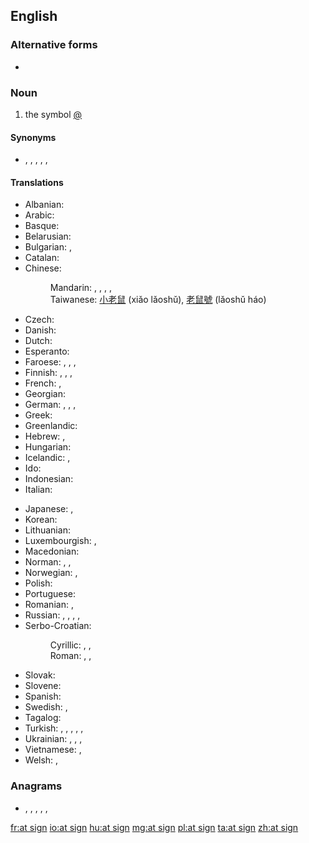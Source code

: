 ==English==

===Alternative forms===
* {{l|en|at-sign}}

===Noun===
{{en-noun|head=[[at]] [[sign]]}}

# the symbol [[@]]

====Synonyms====
* {{sense|symbol @}} {{l|en|ampersat}}, {{l|en|atmark}}, {{l|en|at symbol}}, {{l|en|commercial at}}, {{l|en|atpersat}}, {{l|en|strudel}}

====Translations====
{{trans-top|name of the symbol @}}
* Albanian: {{t|sq|në-shenjë}}
* Arabic: {{t|ar|آت}}
* Basque: {{t|eu|a bildua}}
* Belarusian: {{t|be|сьлімак|m|sc=Cyrl}}
* Bulgarian: {{t|bg|маймунско а|n}}, {{t+|bg|кльомба|f}}
* Catalan: {{t+|ca|arrova|f}}
* Chinese:
*: Mandarin: {{t|cmn|圈 a|tr=quān ēi|sc=Hani}}, {{t|cmn|花 a|tr=huā ēi|sc=Hani}}, {{qualifier|Taiwan}} {{t|cmn|小老鼠|tr=xiǎo lǎoshǔ|sc=Hani}}, {{t|cmn|老鼠號|sc=Hani}}, {{t|cmn|老鼠号|tr=lǎoshǔ-hào|sc=Hani}}
*: Taiwanese: [[小老鼠]] (xiǎo lǎoshǔ), [[老鼠號]] (lǎoshǔ háo) {{attention|zh|Is this Taiwanese as in Min Nan, or Mandarin of Taiwan?}}
* Czech: {{t+|cs|zavináč|m}}
* Danish: {{t|da|snabel-a}}
* Dutch: {{t+|nl|apenstaartje|n}}
* Esperanto: {{t+|eo|heliko}}
* Faroese: {{t|fo|kurla}}, {{t|fo|hjá}}, {{t|fo|tranta}}, {{t|fo|snápila}}
* Finnish: {{t|fi|at-merkki}}, {{t|fi|ät-merkki}}, {{t|fi|kissanhäntä}}, {{t+|fi|miukumauku}}
* French: {{t+|fr|arobase|f}}, {{qualifier|rare}} {{t+|fr|arrobe|f}}
* Georgian: {{t|ka|ძაღლუკა|sc=Geor}}
* German: {{t+|de|Klammeraffe|m}}, {{t|de|at-Zeichen|n}}, {{t+|de|at}}, {{qualifier|Switzerland}} {{t|de|Affeschwanz|m}}
* Greek: {{t+|el|παπάκι|n}}
* Greenlandic: {{t|kl|aajusaq}}
* Hebrew: {{t+|he|שטרודל|m|tr=shtrudel}}, {{t+|he|כרוכית|m|tr=krukhit}}
* Hungarian: {{t+|hu|kukac}}
* Icelandic: {{t|is|at merkið}}, {{t+|is|hjá}}
* Ido: {{t+|io|arobo}}
* Indonesian: {{t|id|a bundar}}
* Italian: {{t+|it|chiocciola}}
{{trans-mid}}
* Japanese: {{t+|ja|アットマーク|tr=atto māku}}, {{t+|ja|単価記号|tr=たんかきごう, tanka kigō}}
* Korean: {{t|ko|골뱅이|sc=Hang}}
* Lithuanian: {{t+|lt|eta}}
* Luxembourgish: {{t|lb|Afeschwanz|m}}, {{t|lb|At-Zeechen}}
* Macedonian: {{t|mk|мајмунче|n}}
* Norman: {{t|nrf|à|m}}, {{t|nrf|colînmachon|m}}, {{t|nrf|siez|m}}
* Norwegian: {{t|no|krøllalfa}}, {{t|no|alfakrøll}}
* Polish: {{t+|pl|małpa|f}}
* Portuguese: {{t+|pt|arroba|f}}
* Romanian: {{t|ro|coadă de maimuță|f}}, {{t|ro|a-rond}}
* Russian: {{qualifier|official}} {{t|ru|[[коммерческий|комме́рческое]] «at»|n}}, {{t+|ru|соба́ка|f}}, {{t+|ru|соба́чка|f}}, {{t+|ru|эт|n}}, {{t+|ru|лягу́шка|f|sc=Cyrl}}
* Serbo-Croatian:
*: Cyrillic: {{t|sh|мајмун|m}}, {{t|sh|лудо А}}, {{t|sh|манки}}
*: Roman: {{t+|sh|majmun|m}}, {{t|sh|ludo A}}, {{t|sh|manki}}
* Slovak: {{t|sk|zavináč|m}}
* Slovene: {{t|sl|afna|f}}
* Spanish: {{t+|es|arroba|f}}
* Swedish: {{t+|sv|snabel-a|n}}, {{t+|sv|kanelbulle|c}}
* Tagalog: {{t|tl|utong}}
* Turkish: {{t|tr|güzel a}}, {{t|tr|özel a}}, {{t+|tr|salyangoz}}, {{t+|tr|koç}}, {{t|tr|kuyruklu a}}, {{t|tr|çengelli a}}
* Ukrainian: {{t|uk|вухо|n}}, {{t|uk|слимачок|m}}, {{t|uk|равлик|m}}, {{t|uk|песик|m}}
* Vietnamese: {{qualifier|North}} {{t|vi|a còng}}, {{qualifier|South}} {{t|vi|a móc}}
* Welsh: {{t|cy|malwen}}, {{t|cy|malwoden}}
{{trans-bottom}}

===Anagrams===
* {{l|en|aginst}}, {{l|en|'gainst}}, {{l|en|gainst}}, {{l|en|giants}}, {{l|en|sating}}, {{l|en|tasing}}

[[fr:at sign]]
[[io:at sign]]
[[hu:at sign]]
[[mg:at sign]]
[[pl:at sign]]
[[ta:at sign]]
[[zh:at sign]]